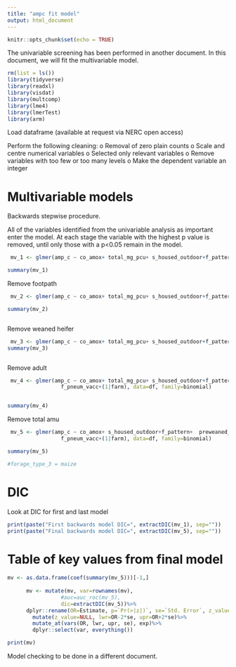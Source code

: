 ```yaml
---
title: "ampc fit model"
output: html_document
---
```


```r
knitr::opts_chunk$set(echo = TRUE)
```


The univariable screening has been performed in another document. In this document, we will fit the multivariable model. 

```r
rm(list = ls())
library(tidyverse)
library(readxl) 
library(visdat)
library(multcomp)
library(lme4)
library(lmerTest)
library(arm)


```

Load dataframe (available at request via NERC open access)

Perform the following cleaning:
o	Removal of zero plain counts
o	Scale and centre numerical variables
o	Selected only relevant variables
o	Remove variables with too few or too many levels
o	Make the dependent variable an integer


# Multivariable models

Backwards stepwise procedure.

All of the variables identified from the univariable analysis as important enter the model. At each stage the variable with the highest p value is removed, until only those with a p<0.05 remain in the model.


```r
 mv_1 <- glmer(amp_c ~ co_amox+ total_mg_pcu+ s_housed_outdoor+f_pattern+  footpath+preweaned_heifer+adult+weaned_heifer+f_pneum_vacc+(1|farm), data=df, family=binomial)

summary(mv_1)

```

Remove footpath
```r
 mv_2 <- glmer(amp_c ~ co_amox+ total_mg_pcu+ s_housed_outdoor+f_pattern+  preweaned_heifer+adult+weaned_heifer+f_pneum_vacc+(1|farm), data=df, family=binomial)

summary(mv_2)



```

Remove weaned heifer

```r
 mv_3 <- glmer(amp_c ~ co_amox+ total_mg_pcu+ s_housed_outdoor+f_pattern+  preweaned_heifer+adult+f_pneum_vacc+(1|farm), data=df, family=binomial)
summary(mv_3)



```

Remove adult

```r
 mv_4 <- glmer(amp_c ~ co_amox+ total_mg_pcu+ s_housed_outdoor+f_pattern+  preweaned_heifer+
                 f_pneum_vacc+(1|farm), data=df, family=binomial)


summary(mv_4)


```

Remove total amu

```r
 mv_5 <- glmer(amp_c ~ co_amox+ s_housed_outdoor+f_pattern+  preweaned_heifer+
                 f_pneum_vacc+(1|farm), data=df, family=binomial)

summary(mv_5)

#forage_type_3 = maize

```


# DIC
Look at DIC for first and last model

```r
print(paste("First backwards model DIC=", extractDIC(mv_1), sep=""))
print(paste("Final backwards model DIC=", extractDIC(mv_5), sep=""))

```

# Table of key values from final model

```r


mv <- as.data.frame(coef(summary(mv_5)))[-1,]
  
      mv <- mutate(mv, var=rownames(mv),
                 #auc=auc_roc(mv_5), 
                 dic=extractDIC(mv_5))%>%
      dplyr::rename(OR=Estimate, p=`Pr(>|z|)`, se=`Std. Error`, z_value=`z value`)%>%
        mutate(z_value=NULL, lwr=OR-2*se, upr=OR+2*se)%>%
        mutate_at(vars(OR, lwr, upr, se), exp)%>%
        dplyr::select(var, everything())

print(mv)

```

Model checking to be done in a different document.